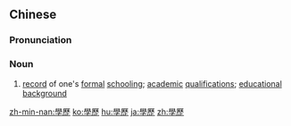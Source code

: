 {{also|学历}}
==Chinese==
{{zh-forms|s=学历}}

===Pronunciation===
{{zh-pron
|m=xuélì
|c=hok6 lik6
|mn=qz:ha̍k-lia̍k/tw,xm,zz:ha̍k-le̍k
|cat=n
}}

===Noun===
{{zh-noun}}

# [[record]] of one's [[formal]] [[schooling]]; [[academic]] [[qualifications]]; [[educational]] [[background]]
#: {{zh-x|最高 學歷|highest '''qualification'''}}

{{zh-cat|Advanced}}

[[zh-min-nan:學歷]]
[[ko:學歷]]
[[hu:學歷]]
[[ja:學歷]]
[[zh:學歷]]